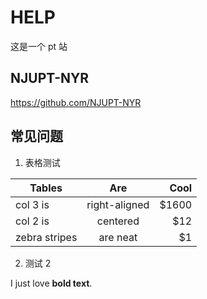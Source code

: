 
# HELP

这是一个 pt 站

## NJUPT-NYR

<GoMarkGithub className="inline-block" />
<a className="ml-3 " href="https://github.com/NJUPT-NYR">
  https://github.com/NJUPT-NYR
</a>

## 常见问题

1. 表格测试

| Tables        |      Are      |  Cool |
| ------------- | :-----------: | ----: |
| col 3 is      | right-aligned | $1600 |
| col 2 is      |   centered    |   $12 |
| zebra stripes |   are neat    |    $1 |

2. 测试 2

I just love **bold text**.
